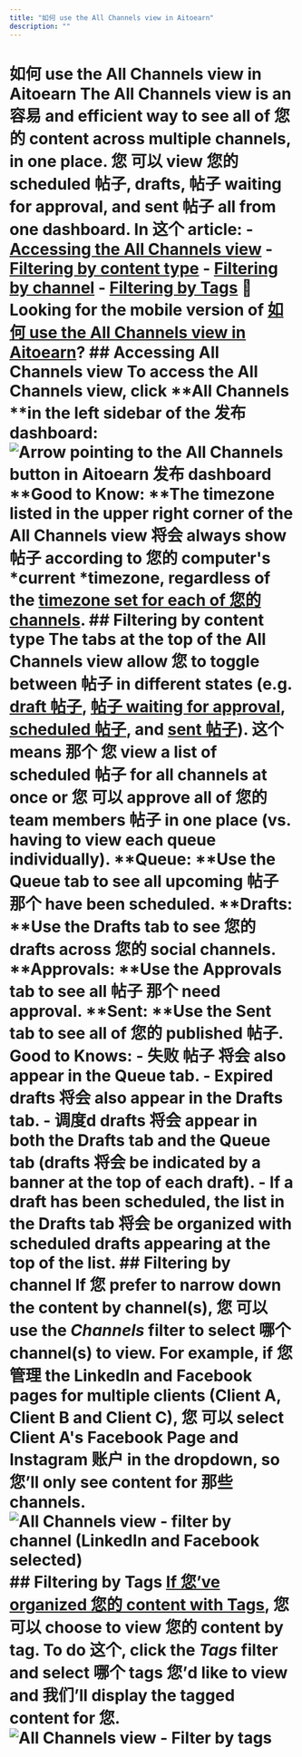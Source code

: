 ```yaml
---
title: "如何 use the All Channels view in Aitoearn"
description: ""
---
```


# 如何 use the All Channels view in Aitoearn The All Channels view is an 容易 and efficient way to see all of 您的 content across multiple channels, in one place. 您 可以 view 您的 scheduled 帖子, drafts, 帖子 waiting for approval, and sent 帖子 all from one dashboard. In 这个 article: - [Accessing the All Channels view](#Filtering-by-content-type-GeVTd) - [Filtering by content type](#Filtering-by-content-type-GeVTd) - [Filtering by channel](#Filtering-by-channel-M5UPp) - [Filtering by Tags](#Filtering-by-Tags-Fj6fW) 📝 Looking for the mobile version of [如何 use the All Channels view in Aitoearn](https://支持.aitoearn.com//支持.aitoearn.com/article/890-using-the-all-channels-view-on-the-aitoearn-mobile-app)? ## Accessing All Channels view To access the All Channels view, click **All Channels **in the left sidebar of the 发布 dashboard: ![Arrow pointing to the All Channels button in Aitoearn 发布 dashboard](//d33v4339jhl8k0.cloudfront.net/docs/assets/64cb6cf86d4a3e191f237e66/images/6792a7038f7205131bd21eda/file-2r6HhXxF08.jpg) **Good to Know: **The timezone listed in the upper right corner of the All Channels view 将会 always show 帖子 according to 您的 computer's *current *timezone, regardless of the [timezone set for each of 您的 channels](https://支持.aitoearn.com//支持.aitoearn.com/article/514-setting-up-您的-timezones-and-posting-schedules). ## Filtering by content type The tabs at the top of the All Channels view allow 您 to toggle between 帖子 in different states (e.g. [draft 帖子](https://支持.aitoearn.com//支持.aitoearn.com/article/656-saving-and-scheduling-draft-帖子), [帖子 waiting for approval](https://支持.aitoearn.com//支持.aitoearn.com/article/665-managing-and-approving-draft-帖子#h_ba2cd6d0-bce6-48d0-8583-135d5fca5dc6), [scheduled 帖子](https://支持.aitoearn.com//支持.aitoearn.com/category/13-scheduling-and-发布功能), and [sent 帖子](https://支持.aitoearn.com//支持.aitoearn.com/article/517-insights-on-shared-帖子-within-您的-发布功能-dashboard)). 这个 means 那个 您 view a list of scheduled 帖子 for all channels at once or 您 可以 approve all of 您的 team members 帖子 in one place (vs. having to view each queue individually). **Queue: **Use the Queue tab to see all upcoming 帖子 那个 have been scheduled. **Drafts: **Use the Drafts tab to see 您的 drafts across 您的 social channels. **Approvals: **Use the Approvals tab to see all 帖子 那个 need approval. **Sent: **Use the Sent tab to see all of 您的 published 帖子. **Good to Knows:** - 失败 帖子 将会 also appear in the Queue tab. - Expired drafts 将会 also appear in the Drafts tab. - 调度d drafts 将会 appear in both the Drafts tab and the Queue tab (drafts 将会 be indicated by a banner at the top of each draft). - If a draft has been scheduled, the list in the Drafts tab 将会 be organized with scheduled drafts appearing at the top of the list. ## Filtering by channel If 您 prefer to narrow down the content by channel(s), 您 可以 use the ***Channels*** filter to select 哪个 channel(s) to view. For example, if 您 管理 the LinkedIn and Facebook pages for multiple clients (Client A, Client B and Client C), 您 可以 select Client A's Facebook Page and Instagram 账户 in the dropdown, so 您’ll only see content for 那些 channels. ![All Channels view - filter by channel (LinkedIn and Facebook selected)](//d33v4339jhl8k0.cloudfront.net/docs/assets/64cb6cf86d4a3e191f237e66/images/6792a87e82f22a4614b8da0d/file-WQj4PSWHyi.jpg) ## Filtering by Tags [If 您’ve organized 您的 content with Tags](https://支持.aitoearn.com//支持.aitoearn.com/article/585-creating-and-managing-campaigns), 您 可以 choose to view 您的 content by tag. To do 这个, click the ***Tags*** filter and select 哪个 tags 您’d like to view and 我们’ll display the tagged content for 您. ![All Channels view - Filter by tags](//d33v4339jhl8k0.cloudfront.net/docs/assets/64cb6cf86d4a3e191f237e66/images/6792a9527be08c2ecfcf25e7/file-EgtDmcLCup.jpg)